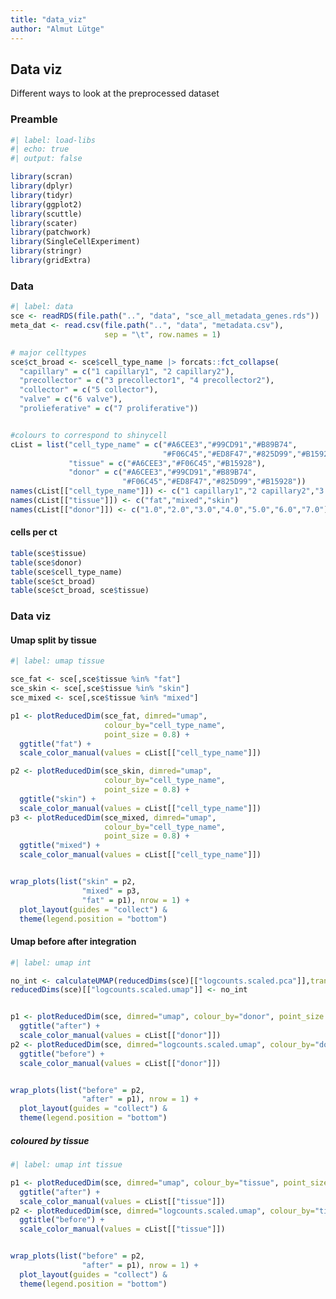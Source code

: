 ```yaml
---
title: "data_viz"
author: "Almut Lütge"
---
```


## Data viz

Different ways to look at the preprocessed dataset

### Preamble

```r
#| label: load-libs
#| echo: true
#| output: false

library(scran)
library(dplyr)
library(tidyr)
library(ggplot2)
library(scuttle)
library(scater)
library(patchwork)
library(SingleCellExperiment)
library(stringr)
library(gridExtra)
```

### Data

```r
#| label: data
sce <- readRDS(file.path("..", "data", "sce_all_metadata_genes.rds"))
meta_dat <- read.csv(file.path("..", "data", "metadata.csv"),
                     sep = "\t", row.names = 1)

# major celltypes
sce$ct_broad <- sce$cell_type_name |> forcats::fct_collapse(
  "capillary" = c("1 capillary1", "2 capillary2"),
  "precollector" = c("3 precollector1", "4 precollector2"),
  "collector" = c("5 collector"),
  "valve" = c("6 valve"),
  "prolieferative" = c("7 proliferative"))


#colours to correspond to shinycell
cList = list("cell_type_name" = c("#A6CEE3","#99CD91","#B89B74",
                                  "#F06C45","#ED8F47","#825D99","#B15928"),
             "tissue" = c("#A6CEE3","#F06C45","#B15928"),
             "donor" = c("#A6CEE3","#99CD91","#B89B74",
                         "#F06C45","#ED8F47","#825D99","#B15928"))
names(cList[["cell_type_name"]]) <- c("1 capillary1","2 capillary2","3 precollector1","4 precollector2","5 collector","6 valve","7 proliferative")
names(cList[["tissue"]]) <- c("fat","mixed","skin")
names(cList[["donor"]]) <- c("1.0","2.0","3.0","4.0","5.0","6.0","7.0")

```

#### cells per ct

```r
table(sce$tissue)
table(sce$donor)
table(sce$cell_type_name)
table(sce$ct_broad)
table(sce$ct_broad, sce$tissue)
```

### Data viz

#### Umap split by tissue

```r
#| label: umap tissue

sce_fat <- sce[,sce$tissue %in% "fat"]
sce_skin <- sce[,sce$tissue %in% "skin"]
sce_mixed <- sce[,sce$tissue %in% "mixed"]

p1 <- plotReducedDim(sce_fat, dimred="umap", 
                     colour_by="cell_type_name", 
                     point_size = 0.8) +
  ggtitle("fat") +
  scale_color_manual(values = cList[["cell_type_name"]])

p2 <- plotReducedDim(sce_skin, dimred="umap", 
                     colour_by="cell_type_name", 
                     point_size = 0.8) +
  ggtitle("skin") +
  scale_color_manual(values = cList[["cell_type_name"]])
p3 <- plotReducedDim(sce_mixed, dimred="umap", 
                     colour_by="cell_type_name", 
                     point_size = 0.8) +
  ggtitle("mixed") +
  scale_color_manual(values = cList[["cell_type_name"]])


wrap_plots(list("skin" = p2,
                "mixed" = p3,
                "fat" = p1), nrow = 1) + 
  plot_layout(guides = "collect") &
  theme(legend.position = "bottom")


```

#### Umap before after integration

```r
#| label: umap int

no_int <- calculateUMAP(reducedDims(sce)[["logcounts.scaled.pca"]],transposed = T)
reducedDims(sce)[["logcounts.scaled.umap"]] <- no_int


p1 <- plotReducedDim(sce, dimred="umap", colour_by="donor", point_size = 0.8) +
  ggtitle("after") +
  scale_color_manual(values = cList[["donor"]])
p2 <- plotReducedDim(sce, dimred="logcounts.scaled.umap", colour_by="donor", point_size = 0.8) +
  ggtitle("before") +
  scale_color_manual(values = cList[["donor"]])


wrap_plots(list("before" = p2,
                "after" = p1), nrow = 1) + 
  plot_layout(guides = "collect") &
  theme(legend.position = "bottom")


```

##### coloured by tissue

```r
#| label: umap int tissue

p1 <- plotReducedDim(sce, dimred="umap", colour_by="tissue", point_size = 0.8) +
  ggtitle("after") +
  scale_color_manual(values = cList[["tissue"]])
p2 <- plotReducedDim(sce, dimred="logcounts.scaled.umap", colour_by="tissue", point_size = 0.8) +
  ggtitle("before") +
  scale_color_manual(values = cList[["tissue"]])


wrap_plots(list("before" = p2,
                "after" = p1), nrow = 1) + 
  plot_layout(guides = "collect") &
  theme(legend.position = "bottom")
```
